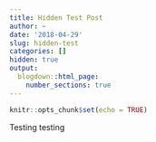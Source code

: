 ```yaml
---
title: Hidden Test Post
author: ~
date: '2018-04-29'
slug: hidden-test
categories: []
hidden: true
output:
  blogdown::html_page:
    number_sections: true
---
```


```r
knitr::opts_chunk$set(echo = TRUE)
```

Testing testing
